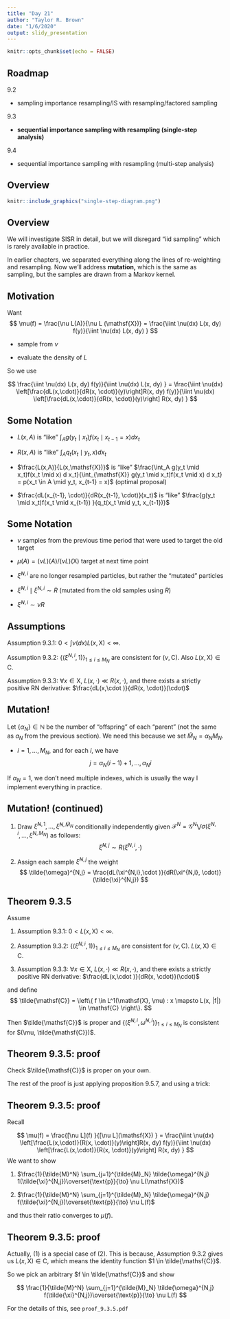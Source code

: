 ```yaml
---
title: "Day 21"
author: "Taylor R. Brown"
date: "1/6/2020"
output: slidy_presentation
---
```


```r
knitr::opts_chunk$set(echo = FALSE)
```


## Roadmap

9.2

- sampling importance resampling/IS with resampling/factored sampling 

9.3

- **sequential importance sampling with resampling (single-step analysis)**

9.4

- sequential importance sampling with resampling (multi-step analysis)

## Overview

```r
knitr::include_graphics("single-step-diagram.png")
```



## Overview

We will investigate SISR in detail, but we will disregard "iid sampling" which is rarely available in practice.

In earlier chapters, we separated everything along the lines of re-weighting and resampling. Now we'll address **mutation,** which is the same as sampling, but the samples are drawn from a Markov kernel. 

## Motivation

Want 
$$
\mu(f) = \frac{\nu L(A)}{\nu L (\mathsf{X})} = \frac{\iint \nu(dx) L(x, dy) f(y)}{\iint \nu(dx) L(x, dy) }
$$

- sample from $\nu$

- evaluate the density of $L$

So we use

$$
\frac{\iint \nu(dx) L(x, dy) f(y)}{\iint \nu(dx) L(x, dy) } = \frac{\iint \nu(dx) \left[\frac{dL(x,\cdot)}{dR(x, \cdot)}(y)\right]R(x, dy) f(y)}{\iint \nu(dx) \left[\frac{dL(x,\cdot)}{dR(x, \cdot)}(y)\right] R(x, dy) }
$$

## Some Notation


- $L(x,A)$ is "like" $\int_A g(y_t \mid x_t)f(x_t \mid x_{t-1} = x) d x_t$

- $R(x,A)$ is "like" $\int_A q_t(x_t \mid y_t, x) dx_t$

- $\frac{L(x,A)}{L(x,\mathsf{X})}$ is "like" $\frac{\int_A g(y_t \mid x_t)f(x_t \mid x) d x_t}{\int_{\mathsf{X}} g(y_t \mid x_t)f(x_t \mid x) d x_t} = p(x_t \in A \mid y_t, x_{t-1} = x)$ (optimal proposal)

- $\frac{dL(x_{t-1}, \cdot)}{dR(x_{t-1}, \cdot)}(x_t)$ is "like" $\frac{g(y_t \mid x_t)f(x_t \mid x_{t-1}) }{q_t(x_t \mid y_t, x_{t-1})}$


## Some Notation


- $\nu$ samples from the previous time period that were used to target the old target

- $\mu(A) = (\nu L)(A)/(\nu L)(\mathsf{X})$ target at next time point


- $\tilde{\xi}^{N,i}$ are no longer resampled particles, but rather the "mutated" particles 

- $\tilde{\xi}^{N,i} \mid \xi^{N,i} \sim  R$ (mutated from the old samples using $R$)

- $\tilde{\xi}^{N,i} \sim \nu R$  


## Assumptions

Assumption 9.3.1: $0 < \int \nu(dx) L(x,\mathsf{X}) < \infty$.

Assumption 9.3.2: $\{(\xi^{N,i},1)\}_{1 \le i \le M_N}$ are consistent for $(\nu, \mathsf{C})$. Also $L(x,\mathsf{X}) \in \mathsf{C}$.

Assumption 9.3.3: $\forall x \in \mathsf{X}$, $L(x, \cdot) \ll R(x, \cdot)$, and there exists a strictly positive RN derivative: $\frac{dL(x,\cdot )}{dR(x, \cdot)}(\cdot)$


## Mutation!

Let $\{\alpha_N\} \in \mathbb{N}$ be the number of "offspring" of each "parent" (not the same as $a_N$ from the previous section). We need this because we set $\tilde{M}_N = \alpha_N M_N$.

- $i=1,\ldots, M_N$, and for each $i$, we have 
$$
j = \alpha_N(i-1) + 1, \ldots, \alpha_Ni
$$

If $\alpha_N = 1$, we don't need multiple indexes, which is usually the way I implement everything in practice.

## Mutation! (continued)


1. Draw $\tilde{\xi}^{N,1}, \ldots, \tilde{\xi}^{N,\tilde{M}_N}$ conditionally independently given $\mathcal{F}^N = \mathcal{G}^N \bigvee \sigma\left(\xi^{N,i}, \ldots, \xi^{N,M_N} \right)$ as follows:
$$
\tilde{\xi}^{N,j} \sim R(\xi^{N,i}, \cdot)
$$

2. Assign each sample $\tilde{\xi}^{N,j}$ the weight
$$
\tilde{\omega}^{N,j} = \frac{dL(\xi^{N,i},\cdot )}{dR(\xi^{N,i}, \cdot)}(\tilde{\xi}^{N,j})
$$


## Theorem 9.3.5

Assume 

1. Assumption 9.3.1: $0 < L(x,\mathsf{X}) < \infty$.

2. Assumption 9.3.2: $\{(\xi^{N,i},1)\}_{1 \le i \le M_N}$ are consistent for $(\nu, \mathsf{C})$. $L(x,\mathsf{X}) \in \mathsf{C}$.

3. Assumption 9.3.3: $\forall x \in \mathsf{X}$, $L(x, \cdot) \ll R(x, \cdot)$, and there exists a strictly positive RN derivative: $\frac{dL(x,\cdot )}{dR(x, \cdot)}(\cdot)$

and define 
$$
\tilde{\mathsf{C}} = \left\{ f \in L^1(\mathsf{X}, \mu) : x \mapsto L(x, |f|) \in \mathsf{C}  \right\}.
$$

Then $\tilde{\mathsf{C}}$ is proper and $\{ (\tilde{\xi}^{N,i}, \tilde{\omega}^{N,i} )\}_{1 \le i \le M_N}$ is consistent for $(\mu, \tilde{\mathsf{C}})$.



## Theorem 9.3.5: proof

Check $\tilde{\mathsf{C}}$ is proper on your own.

The rest of the proof is just applying proposition 9.5.7, and using a trick:

\begin{align*}
L(\xi^{N,i}, f) &= 
\int L(\xi^{N,i}, dy) f(y) \\
&= \int  R(\xi^{N,i},dy) \frac{d L(\xi^{N,i}, \cdot)}{ dR(\xi^{N,i}, \cdot) }(y) f(y) \\
&= E\left[ \tilde{\omega}^{N,i} f(\tilde{\xi}^{N,j}) \mid \mathcal{F}^N \right]
\end{align*}


## Theorem 9.3.5: proof

Recall 

$$
\mu(f)  = \frac{[\nu L](f) }{[\nu L](\mathsf{X}) } = \frac{\iint \nu(dx) \left[\frac{L(x,\cdot)}{R(x, \cdot)}(y)\right]R(x, dy) f(y)}{\iint \nu(dx) \left[\frac{L(x,\cdot)}{R(x, \cdot)}(y)\right] R(x, dy) } 
$$
We want to show 

1. $\frac{1}{\tilde{M}^N} \sum_{j=1}^{\tilde{M}_N}  \tilde{\omega}^{N,j} 1(\tilde{\xi}^{N,j})\overset{\text{p}}{\to} \nu L(\mathsf{X})$

2. $\frac{1}{\tilde{M}^N} \sum_{j=1}^{\tilde{M}_N} \tilde{\omega}^{N,j} f(\tilde{\xi}^{N,j})\overset{\text{p}}{\to} \nu L(f)$

and thus their ratio converges to $\mu(f)$.


## Theorem 9.3.5: proof

Actually, (1) is a special case of (2). This is because, Assumption 9.3.2 gives us $L(x,\mathsf{X}) \in \mathsf{C}$, which means the identity function $1 \in \tilde{\mathsf{C}}$. 

So we pick an arbitrary $f \in \tilde{\mathsf{C}}$ and show 


$$
\frac{1}{\tilde{M}^N} \sum_{j=1}^{\tilde{M}_N} \tilde{\omega}^{N,j} f(\tilde{\xi}^{N,j})\overset{\text{p}}{\to} \nu L(f)
$$

For the details of this, see `proof_9.3.5.pdf`

